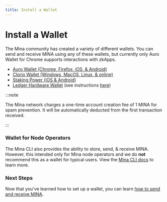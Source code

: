 ```yaml
---
title: Install a Wallet
---
```



# Install a Wallet

<Subhead>
  The Mina community has created a variety of different wallets. You can send
  and receive MINA using any of these wallets, but currently only Auro Wallet
  for Chrome supports interactions with zkApps.
</Subhead>

- [Auro Wallet (Chrome, Firefox, iOS, & Android)](https://www.aurowallet.com)
- [Clorio Wallet (Windows, MacOS, Linux, & online)](https://clor.io)
- [Staking Power (iOS & Android)](https://www.staking-power.com)
- [Ledger Hardware Wallet](https://www.ledger.com/mina-wallet) (see instructions [here](../node-operators/ledger-hardware-wallet))

:::note

The Mina network charges a one-time account creation fee of 1 MINA for spam prevention. It will be automatically deducted from the first transaction received.

:::

### Wallet for Node Operators

The Mina CLI also provides the ability to store, send, & receive MINA. However, this intended only for Mina node operators and we do **not** recommend this as a wallet for typical users. View the [Mina CLI docs](/node-operators/cli-reference) to learn more.

### Next Steps

Now that you've learned how to set up a wallet, you can learn [how to send and receive MINA](../using-mina/how-to-send-and-receive).